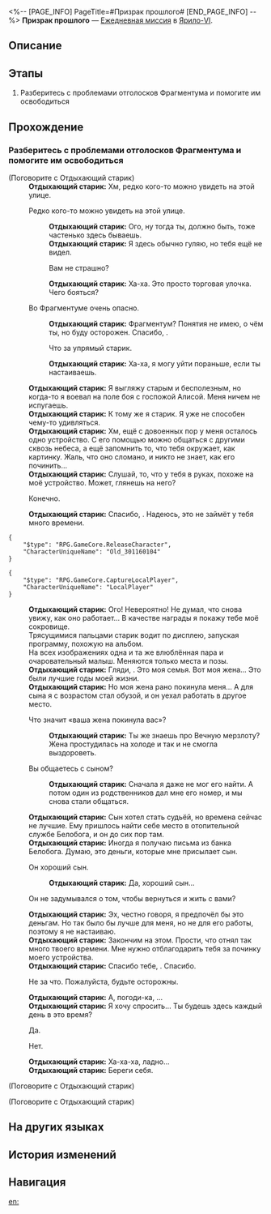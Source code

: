<%-- [PAGE_INFO]
PageTitle=#Призрак прошлого#
[END_PAGE_INFO] --%>
{{Дополнить|Диалоги.}}
{{Миссия Инфобокс
|id              = 3011601
|Название        = 
|Изображение     = Миссия Призрак прошлого.png
|Тип             = Ежедневная миссия
|Событие         = 
|Глава           = 
|Условия         = 
|Персонажи       = Отдыхающий старик; Первопроходец
|СтартЛокация    = [[Ярило-VI]] — [[Сточный проход]]
|Мир             = Ярило-VI
|Предыдущая      = 
|Следующая       = 
|Награды         = Кредиты*5 000
}}
'''Призрак прошлого''' — [[Ежедневная миссия]] в [[Ярило-VI]].

==Описание==
{{Описание|<!--официальное описание из Перекрёстка судеб-->}}

==Этапы==
# Разберитесь с проблемами отголосков Фрагментума и помогите им освободиться

==Прохождение==
{{Дополнить}}

===Разберитесь с проблемами отголосков Фрагментума и помогите им освободиться===
{{Описание миссии|тип=Ежедневная миссия|локация=Сточный проход|Среброгривые Стражи наткнулись на отголоски Фрагментума. Они не смогли их освободить, поскольку прижизненные желания призраков не были исполнены. Нужно им помочь.<br />Похоже, ленивый старик хочет починить смартфон...}}
{{Диалог Начало}}

;(Поговорите с Отдыхающий старик)
:'''Отдыхающий старик:''' Хм, редко кого-то можно увидеть на этой улице.
:{{Диалог|Стрелка}} Редко кого-то можно увидеть на этой улице.
::'''Отдыхающий старик:''' Ого, ну тогда ты, должно быть, тоже частенько здесь бываешь.
::'''Отдыхающий старик:''' Я здесь обычно гуляю, но тебя ещё не видел.
::{{Диалог|Стрелка}} Вам не страшно?
::'''Отдыхающий старик:''' Ха-ха. Это просто торговая улочка. Чего бояться?
:{{Диалог|Стрелка}} Во Фрагментуме очень опасно.
::'''Отдыхающий старик:''' Фрагментум? Понятия не имею, о чём ты, но буду осторожен. Спасибо, {{MC|ж=девочка|м=юноша}}.
::{{Диалог|Стрелка}} Что за упрямый старик.
::'''Отдыхающий старик:''' Ха-ха, я могу уйти пораньше, если ты настаиваешь.
:'''Отдыхающий старик:''' Я выгляжу старым и бесполезным, но когда-то я воевал на поле боя с госпожой Алисой. Меня ничем не испугаешь.
:'''Отдыхающий старик:''' К тому же я старик. Я уже не способен чему-то удивляться.
:'''Отдыхающий старик:''' Хм, ещё с довоенных пор у меня осталось одно устройство. С его помощью можно общаться с другими сквозь небеса, а ещё запомнить то, что тебя окружает, как картинку. Жаль, что оно сломано, и никто не знает, как его починить...
:'''Отдыхающий старик:''' Слушай, то, что у тебя в руках, похоже на моё устройство. Может, глянешь на него?
:{{Диалог|Стрелка}} Конечно.
:'''Отдыхающий старик:''' Спасибо, {{MC|ж=девочка|м=юноша}}. Надеюсь, это не займёт у тебя много времени.
<pre>{
	"$type": "RPG.GameCore.ReleaseCharacter",
	"CharacterUniqueName": "Old_301160104"
}</pre>
<pre>{
	"$type": "RPG.GameCore.CaptureLocalPlayer",
	"CharacterUniqueName": "LocalPlayer"
}</pre>
:'''Отдыхающий старик:''' Ого! Невероятно! Не думал, что снова увижу, как оно работает... В качестве награды я покажу тебе моё сокровище.
:Трясущимися пальцами старик водит по дисплею, запуская программу, похожую на альбом.
:На всех изображениях одна и та же влюблённая пара и очаровательный малыш. Меняются только места и позы.
:'''Отдыхающий старик:''' Гляди, {{MC|ж=девочка|м=юноша}}. Это моя семья. Вот моя жена... Это были лучшие годы моей жизни.
:'''Отдыхающий старик:''' Но моя жена рано покинула меня... А для сына я с возрастом стал обузой, и он уехал работать в другое место.
:{{Диалог|Стрелка}} Что значит «ваша жена покинула вас»?
::'''Отдыхающий старик:''' Ты же знаешь про Вечную мерзлоту? Жена простудилась на холоде и так и не смогла выздороветь.
:{{Диалог|Стрелка}} Вы общаетесь с сыном?
::'''Отдыхающий старик:''' Сначала я даже не мог его найти. А потом один из родственников дал мне его номер, и мы снова стали общаться.
:'''Отдыхающий старик:''' Сын хотел стать судьёй, но времена сейчас не лучшие. Ему пришлось найти себе место в отопительной службе Белобога, и он до сих пор там.
:'''Отдыхающий старик:''' Иногда я получаю письма из банка Белобога. Думаю, это деньги, которые мне присылает сын.
:{{Диалог|Стрелка}} Он хороший сын.
::'''Отдыхающий старик:''' Да, хороший сын...
:{{Диалог|Стрелка}} Он не задумывался о том, чтобы вернуться и жить с вами?
:'''Отдыхающий старик:''' Эх, честно говоря, я предпочёл бы это деньгам. Но так было бы лучше для меня, но не для его работы, поэтому я не настаиваю.
:'''Отдыхающий старик:''' Закончим на этом. Прости, что отнял так много твоего времени. Мне нужно отблагодарить тебя за починку моего устройства.
:'''Отдыхающий старик:''' Спасибо тебе, {{MC|ж=девочка|м=юноша}}. Спасибо.
:{{Диалог|Стрелка}} Не за что. Пожалуйста, будьте осторожны.
:'''Отдыхающий старик:''' А, погоди-ка, {{MC|ж=девочка|м=юноша}}...
:'''Отдыхающий старик:''' Я хочу спросить... Ты будешь здесь каждый день в это время?
:{{Диалог|Стрелка}} Да.
:{{Диалог|Стрелка}} Нет.
:'''Отдыхающий старик:''' Ха-ха-ха, ладно...
:'''Отдыхающий старик:''' Береги себя.
:{{Black Screen|Вы поворачиваетесь, чтобы уйти, и хотите украдкой взглянуть на старика в последний раз, но он уже испарился.}}

;(Поговорите с Отдыхающий старик)


;(Поговорите с Отдыхающий старик)

{{Диалог Конец}}

==На других языках==
{{На других языках
|en   = Ghost of the Past
|zhs  = 过去之灵
|zht  = 過去之靈
|ja   = 過去の霊
|ko   = 과거의 영혼
|es   = Un fantasma del pasado
|fr   = Fantôme du passé
|ru   = Призрак прошлого
|th   = วิญญาณจากอดีต
|vi   = Linh Hồn Xưa Cũ
|de   = Geist aus der Vergangenheit
|id   = Hantu dari Masa Lalu
|pt   = Fantasma do Passado
}}

==История изменений==
{{История изменений|3.5}}

==Навигация==
{{Ежедневная миссия Навбокс|Глава }}

[[en:]]
